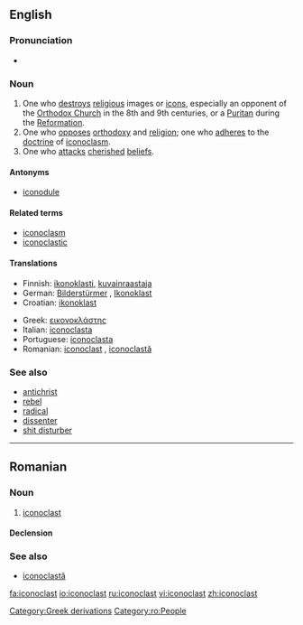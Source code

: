 {{was wotd|2006|October|20}}
==English==
===Pronunciation===
{{IPA|/aɪˈkɒnəklæst/}}
*{{audio|en-us-iconoclast.ogg|Audio (US)}}

===Noun===
{{en-noun|sg=[[icon]]o[[clast]]}}

# One who [[destroy]]s [[religious]] images or [[icons]], especially an opponent of the [[Orthodox Church]] in the 8th and 9th centuries, or a [[Puritan]] during the [[Reformation]].
# One who [[oppose]]s [[orthodoxy]] and [[religion]]; one who [[adhere]]s to the [[doctrine]] of [[iconoclasm]].
# One who [[attack]]s [[cherished]] [[belief]]s.

====Antonyms====
*[[iconodule]]

====Related terms====
*[[iconoclasm]]
*[[iconoclastic]]

====Translations====
{{top}}
*Finnish: [[ikonoklasti]], [[kuvainraastaja]]
*German: [[Bilderstürmer]] {{m}}, [[Ikonoklast]] {{m}}
*Croatian: [[ikonoklast]]
{{mid}}
*Greek: [[εικονοκλάστης]]
*Italian: [[iconoclasta]] {{mf}}
*Portuguese: [[iconoclasta]] {{mf}}
*Romanian: [[#Romanian|iconoclast]] {{m}}, [[iconoclastă]] {{f}}
{{bottom}}

===See also===
*[[antichrist]]
*[[rebel]]
*[[radical]]
*[[dissenter]]
*[[shit disturber]]

[[Category:Greek derivations]]

----

==Romanian==

===Noun===
{{ro-noun|gend=m|pl=iconoclaşti}}

# [[#English|iconoclast]]

====Declension====
{{ro-noun-m|pl=iconoclaşti|def=iconoclastul}}

===See also===
*[[iconoclastă]]

[[Category:ro:People]]

[[fa:iconoclast]]
[[io:iconoclast]]
[[ru:iconoclast]]
[[vi:iconoclast]]
[[zh:iconoclast]]